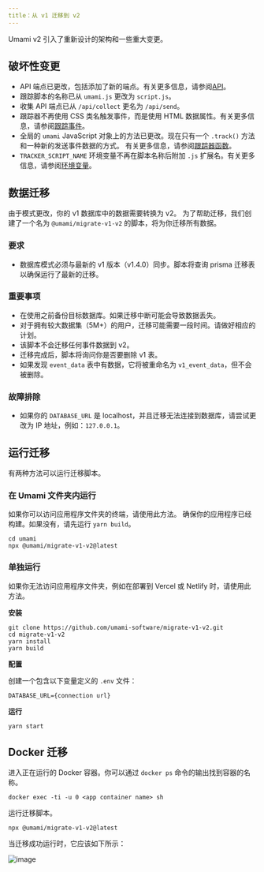 ```yaml
---
title：从 v1 迁移到 v2
---
```


Umami v2 引入了重新设计的架构和一些重大变更。

## 破坏性变更

- API 端点已更改，包括添加了新的端点。有关更多信息，请参阅[API](/docs/api)。
- 跟踪脚本的名称已从 `umami.js` 更改为 `script.js`。
- 收集 API 端点已从 `/api/collect` 更名为 `/api/send`。
- 跟踪器不再使用 CSS 类名触发事件，而是使用 HTML 数据属性。有关更多信息，请参阅[跟踪事件](/docs/track-events)。
- 全局的 `umami` JavaScript 对象上的方法已更改。现在只有一个 `.track()` 方法和一种新的发送事件数据的方式。
  有关更多信息，请参阅[跟踪器函数](/docs/tracker-functions)。
- `TRACKER_SCRIPT_NAME` 环境变量不再在脚本名称后附加 `.js` 扩展名。有关更多信息，请参阅[环境变量](/docs/environment-variables)。

## 数据迁移

由于模式更改，你的 v1 数据库中的数据需要转换为 v2。
为了帮助迁移，我们创建了一个名为 `@umami/migrate-v1-v2` 的脚本，将为你迁移所有数据。

### 要求

- 数据库模式必须与最新的 v1 版本（v1.4.0）同步。脚本将查询 prisma 迁移表以确保运行了最新的迁移。

### 重要事项

- 在使用之前备份目标数据库。如果迁移中断可能会导致数据丢失。
- 对于拥有较大数据集（5M+）的用户，迁移可能需要一段时间。请做好相应的计划。
- 该脚本不会迁移任何事件数据到 v2。
- 迁移完成后，脚本将询问你是否要删除 v1 表。
- 如果发现 `event_data` 表中有数据，它将被重命名为 `v1_event_data`，但不会被删除。

### 故障排除

- 如果你的 `DATABASE_URL` 是 localhost，并且迁移无法连接到数据库，请尝试更改为 IP 地址，例如：`127.0.0.1`。

## 运行迁移

有两种方法可以运行迁移脚本。

### 在 Umami 文件夹内运行

如果你可以访问应用程序文件夹的终端，请使用此方法。
确保你的应用程序已经构建。如果没有，请先运行 `yarn build`。

```shell
cd umami
npx @umami/migrate-v1-v2@latest
```

### 单独运行

如果你无法访问应用程序文件夹，例如在部署到 Vercel 或 Netlify 时，请使用此方法。

**安装**

```shell
git clone https://github.com/umami-software/migrate-v1-v2.git
cd migrate-v1-v2
yarn install
yarn build
```

**配置**

创建一个包含以下变量定义的 `.env` 文件：

```
DATABASE_URL={connection url}
```

**运行**

```shell
yarn start
```

## Docker 迁移

进入正在运行的 Docker 容器。你可以通过 `docker ps` 命令的输出找到容器的名称。

```shell
docker exec -ti -u 0 <app container name> sh
```

运行迁移脚本。

```shell
npx @umami/migrate-v1-v2@latest
```

当迁移成功运行时，它应该如下所示：

![image](/images/docs/v2/migrate-v1-v2.png)
